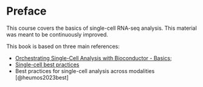 # Preface {.unnumbered}

This course covers the basics of single-cell RNA-seq analysis. This material was meant to be continuously improved. 

This book is based on three main references: 

- [Orchestrating Single-Cell Analysis with Bioconductor - Basics](https://bioconductor.org/books/3.13/OSCA.basic/);
- [Single-cell best practices](https://www.sc-best-practices.org/preamble.html)
- Best practices for single-cell analysis across modalities [@heumos2023best]